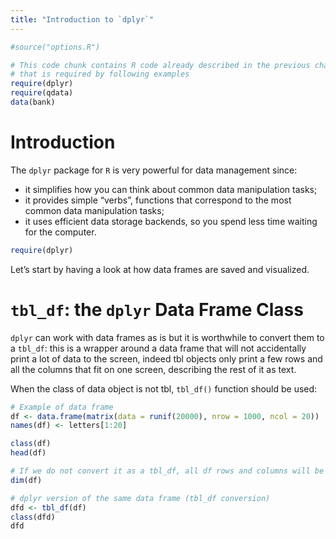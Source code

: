 ```yaml
---
title: "Introduction to `dplyr`"
---
```


```r
#source("options.R")
```

```r
# This code chunk contains R code already described in the previous chapters
# that is required by following examples
require(dplyr)
require(qdata)
data(bank)
```


# Introduction

The `dplyr` package for `R` is very powerful for data management since:

* it simplifies how you can think about common data manipulation tasks;
* it provides simple “verbs”, functions that correspond to the most common data manipulation tasks;
* it uses efficient data storage backends, so you spend less time waiting for the computer.

```r
require(dplyr)
```

Let's start by having a look at how data frames are saved and visualized.


# `tbl_df`: the `dplyr` Data Frame Class

`dplyr` can work with data frames as is but it is worthwhile to convert them to a `tbl_df`: this is a wrapper around a data frame that will not accidentally print a lot of data to the screen, indeed tbl objects only print a few rows and all the columns that fit on one screen, describing the rest of it as text.

<!--
```r
data(bank)
class(bank)
dim(bank)
bank
```
-->

When the class of data object is not tbl, `tbl_df()` function should be used:

```r
# Example of data frame
df <- data.frame(matrix(data = runif(20000), nrow = 1000, ncol = 20))
names(df) <- letters[1:20]

class(df)
head(df)

# If we do not convert it as a tbl_df, all df rows and columns will be printed when calling df 
dim(df)

# dplyr version of the same data frame (tbl_df conversion)
dfd <- tbl_df(df)
class(dfd)
dfd
```


